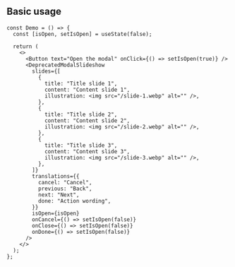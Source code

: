
## Basic usage

<Preview>
  <Demo />
</Preview>

```tsx sandbox
const Demo = () => {
  const [isOpen, setIsOpen] = useState(false);

  return (
    <>
      <Button text="Open the modal" onClick={() => setIsOpen(true)} />
      <DeprecatedModalSlideshow
        slides={[
          {
            title: "Title slide 1",
            content: "Content slide 1",
            illustration: <img src="/slide-1.webp" alt="" />,
          },
          {
            title: "Title slide 2",
            content: "Content slide 2",
            illustration: <img src="/slide-2.webp" alt="" />,
          },
          {
            title: "Title slide 3",
            content: "Content slide 3",
            illustration: <img src="/slide-3.webp" alt="" />,
          },
        ]}
        translations={{
          cancel: "Cancel",
          previous: "Back",
          next: "Next",
          done: "Action wording",
        }}
        isOpen={isOpen}
        onCancel={() => setIsOpen(false)}
        onClose={() => setIsOpen(false)}
        onDone={() => setIsOpen(false)}
      />
    </>
  );
};
```
